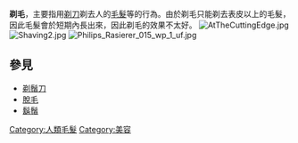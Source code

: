'''剃毛'''，主要指用[[剃刀|剃刀]]剃去人的[[毛髮|毛髮]]等的行為。由於剃毛只能剃去表皮以上的毛髮，因此毛髮會於短期內長出來，因此剃毛的效果不太好。
[[File:AtTheCuttingEdge.jpg|thumb]]
[[File:Shaving2.jpg|thumb]]
[[File:Philips_Rasierer_015_wp_1_uf.jpg|thumb]]

{{小条目}}

== 參見 ==
* [[剃鬚刀|剃鬚刀]]
* [[脫毛|脫毛]]
* [[鬍鬚|鬍鬚]]

{{人类体毛}}
[[Category:人類毛髮|Category:人類毛髮]]
[[Category:美容|Category:美容]]